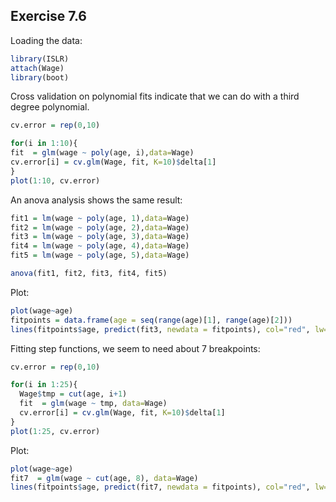 Exercise 7.6
------------

Loading the data:

```r
library(ISLR)
attach(Wage)
library(boot)
```

Cross validation on polynomial fits indicate that we can do with a third degree polynomial.

```r
cv.error = rep(0,10)

for(i in 1:10){
fit  = glm(wage ~ poly(age, i),data=Wage)
cv.error[i] = cv.glm(Wage, fit, K=10)$delta[1]
}
plot(1:10, cv.error)
```

An anova analysis shows the same result:

```r
fit1 = lm(wage ~ poly(age, 1),data=Wage)
fit2 = lm(wage ~ poly(age, 2),data=Wage)
fit3 = lm(wage ~ poly(age, 3),data=Wage)
fit4 = lm(wage ~ poly(age, 4),data=Wage)
fit5 = lm(wage ~ poly(age, 5),data=Wage)

anova(fit1, fit2, fit3, fit4, fit5)
```

Plot:
```r
plot(wage~age)
fitpoints = data.frame(age = seq(range(age)[1], range(age)[2]))
lines(fitpoints$age, predict(fit3, newdata = fitpoints), col="red", lw=2)
```

Fitting step functions, we seem to need about 7 breakpoints:

```r
cv.error = rep(0,10)

for(i in 1:25){
  Wage$tmp = cut(age, i+1)
  fit  = glm(wage ~ tmp, data=Wage)
  cv.error[i] = cv.glm(Wage, fit, K=10)$delta[1]
}
plot(1:25, cv.error)
```

Plot:
```r
plot(wage~age)
fit7  = glm(wage ~ cut(age, 8), data=Wage)
lines(fitpoints$age, predict(fit7, newdata = fitpoints), col="red", lw=2)
```

